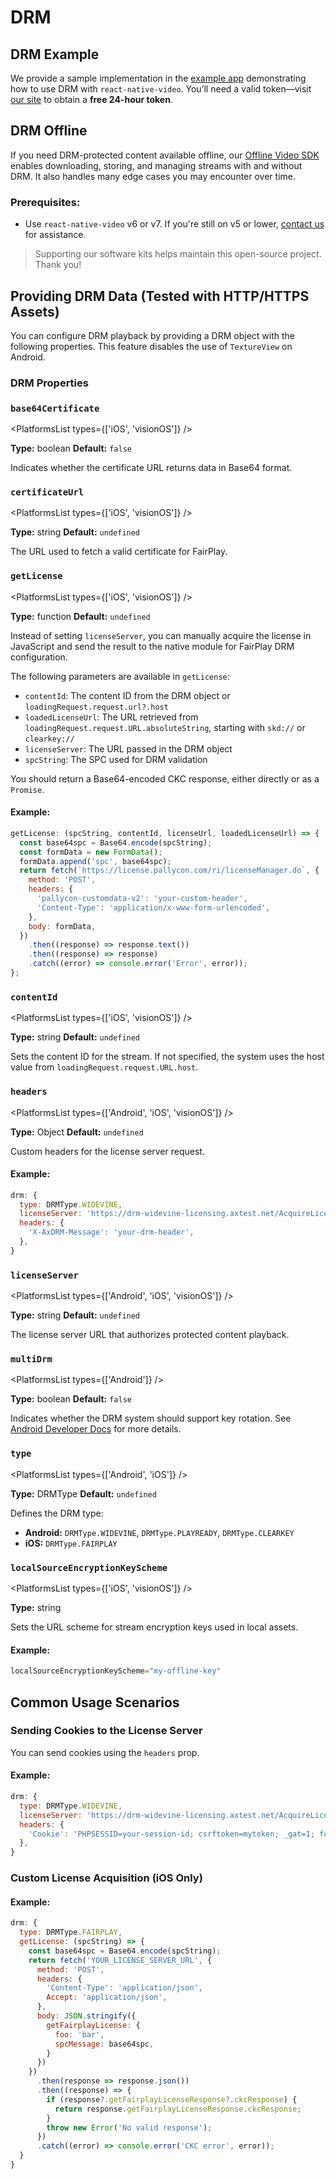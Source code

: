 
# DRM

## DRM Example

We provide a sample implementation in the [example app](https://github.com/TheWidlarzGroup/react-native-video/blob/master/examples/common/DRMExample.tsx) demonstrating how to use DRM with `react-native-video`. You’ll need a valid token—visit [our site](https://www.thewidlarzgroup.com/services/free-drm-token-generator-for-video?utm_source=rnv&utm_medium=docs&utm_campaign=drm&utm_id=text) to obtain a **free 24-hour token**.

## DRM Offline

If you need DRM-protected content available offline, our [Offline Video SDK](https://www.thewidlarzgroup.com/offline-video-sdk/?utm_source=rnv&utm_medium=docs&utm_campaign=drm&utm_id=offline-video-sdk-link) enables downloading, storing, and managing streams with and without DRM. It also handles many edge cases you may encounter over time.

### Prerequisites:
- Use `react-native-video` v6 or v7. If you're still on v5 or lower, [contact us](https://www.thewidlarzgroup.com/?utm_source=rnv&utm_medium=docs&utm_campaign=drm&utm_id=upgrade-contact#Contact) for assistance.

> Supporting our software kits helps maintain this open-source project. Thank you!

## Providing DRM Data (Tested with HTTP/HTTPS Assets)

You can configure DRM playback by providing a DRM object with the following properties. This feature disables the use of `TextureView` on Android.

### DRM Properties

### `base64Certificate`

<PlatformsList types={['iOS', 'visionOS']} />

**Type:** boolean
**Default:** `false`

Indicates whether the certificate URL returns data in Base64 format.

### `certificateUrl`

<PlatformsList types={['iOS', 'visionOS']} />

**Type:** string
**Default:** `undefined`

The URL used to fetch a valid certificate for FairPlay.

### `getLicense`

<PlatformsList types={['iOS', 'visionOS']} />

**Type:** function
**Default:** `undefined`

Instead of setting `licenseServer`, you can manually acquire the license in JavaScript and send the result to the native module for FairPlay DRM configuration.

The following parameters are available in `getLicense`:
- `contentId`: The content ID from the DRM object or `loadingRequest.request.url?.host`
- `loadedLicenseUrl`: The URL retrieved from `loadingRequest.request.URL.absoluteString`, starting with `skd://` or `clearkey://`
- `licenseServer`: The URL passed in the DRM object
- `spcString`: The SPC used for DRM validation

You should return a Base64-encoded CKC response, either directly or as a `Promise`.

#### Example:

```js
getLicense: (spcString, contentId, licenseUrl, loadedLicenseUrl) => {
  const base64spc = Base64.encode(spcString);
  const formData = new FormData();
  formData.append('spc', base64spc);
  return fetch(`https://license.pallycon.com/ri/licenseManager.do`, {
    method: 'POST',
    headers: {
      'pallycon-customdata-v2': 'your-custom-header',
      'Content-Type': 'application/x-www-form-urlencoded',
    },
    body: formData,
  })
    .then((response) => response.text())
    .then((response) => response)
    .catch((error) => console.error('Error', error));
};
```

### `contentId`

<PlatformsList types={['iOS', 'visionOS']} />

**Type:** string
**Default:** `undefined`

Sets the content ID for the stream. If not specified, the system uses the host value from `loadingRequest.request.URL.host`.

### `headers`

<PlatformsList types={['Android', 'iOS', 'visionOS']} />

**Type:** Object
**Default:** `undefined`

Custom headers for the license server request.

#### Example:

```js
drm: {
  type: DRMType.WIDEVINE,
  licenseServer: 'https://drm-widevine-licensing.axtest.net/AcquireLicense',
  headers: {
    'X-AxDRM-Message': 'your-drm-header',
  },
}
```

### `licenseServer`

<PlatformsList types={['Android', 'iOS', 'visionOS']} />

**Type:** string
**Default:** `undefined`

The license server URL that authorizes protected content playback.

### `multiDrm`

<PlatformsList types={['Android']} />

**Type:** boolean
**Default:** `false`

Indicates whether the DRM system should support key rotation. See [Android Developer Docs](https://developer.android.google.cn/media/media3/exoplayer/drm?hl=en#key-rotation) for more details.

### `type`

<PlatformsList types={['Android', 'iOS']} />

**Type:** DRMType
**Default:** `undefined`

Defines the DRM type:
- **Android:** `DRMType.WIDEVINE`, `DRMType.PLAYREADY`, `DRMType.CLEARKEY`
- **iOS:** `DRMType.FAIRPLAY`

### `localSourceEncryptionKeyScheme`

<PlatformsList types={['iOS', 'visionOS']} />

**Type:** string

Sets the URL scheme for stream encryption keys used in local assets.

#### Example:

```js
localSourceEncryptionKeyScheme="my-offline-key"
```

## Common Usage Scenarios

### Sending Cookies to the License Server

You can send cookies using the `headers` prop.

#### Example:

```js
drm: {
  type: DRMType.WIDEVINE,
  licenseServer: 'https://drm-widevine-licensing.axtest.net/AcquireLicense',
  headers: {
    'Cookie': 'PHPSESSID=your-session-id; csrftoken=mytoken; _gat=1; foo=bar'
  },
}
```

### Custom License Acquisition (iOS Only)

#### Example:

```js
drm: {
  type: DRMType.FAIRPLAY,
  getLicense: (spcString) => {
    const base64spc = Base64.encode(spcString);
    return fetch('YOUR_LICENSE_SERVER_URL', {
      method: 'POST',
      headers: {
        'Content-Type': 'application/json',
        Accept: 'application/json',
      },
      body: JSON.stringify({
        getFairplayLicense: {
          foo: 'bar',
          spcMessage: base64spc,
        }
      })
    })
      .then(response => response.json())
      .then((response) => {
        if (response?.getFairplayLicenseResponse?.ckcResponse) {
          return response.getFairplayLicenseResponse.ckcResponse;
        }
        throw new Error('No valid response');
      })
      .catch((error) => console.error('CKC error', error));
  }
}
```

